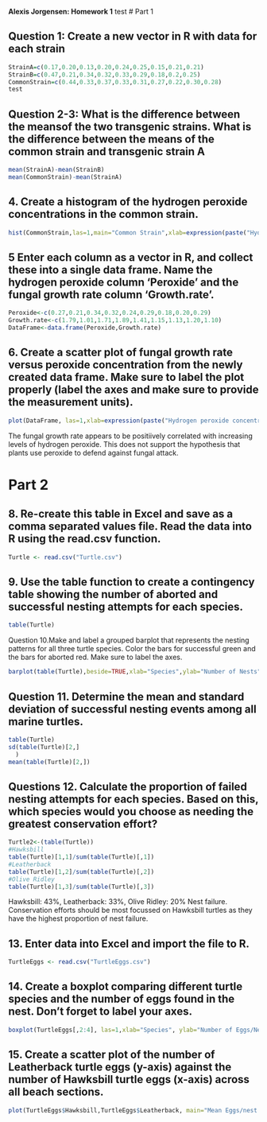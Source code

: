 **Alexis Jorgensen: Homework 1**
test
# Part 1

## Question 1: Create a new vector in R with data for each strain
```{r}
StrainA=c(0.17,0.20,0.13,0.20,0.24,0.25,0.15,0.21,0.21)
StrainB=c(0.47,0.21,0.34,0.32,0.33,0.29,0.18,0.2,0.25)
CommonStrain=c(0.44,0.33,0.37,0.33,0.31,0.27,0.22,0.30,0.28)
test
```


## Question 2-3: What is the difference between the meansof the two transgenic strains. What is the difference between the means of the common strain and transgenic strain A
```{r}
mean(StrainA)-mean(StrainB)
mean(CommonStrain)-mean(StrainA)
```

## 4. Create a histogram of the hydrogen peroxide concentrations in the common strain.
```{r}
hist(CommonStrain,las=1,main="Common Strain",xlab=expression(paste("Hydrogen peroxide concentration (", mu, "moles/g)")),col="blue")
```

## 5 Enter each column as a vector in R, and collect these into a single data frame. Name the hydrogen peroxide column 'Peroxide' and the fungal growth rate column 'Growth.rate'.
```{r}
Peroxide<-c(0.27,0.21,0.34,0.32,0.24,0.29,0.18,0.20,0.29)
Growth.rate<-c(1.79,1.01,1.71,1.89,1.41,1.15,1.13,1.20,1.10)
DataFrame<-data.frame(Peroxide,Growth.rate)
```

## 6. Create a scatter plot of fungal growth rate versus peroxide concentration from the newly created data frame. Make sure to label the plot properly (label the axes and make sure to provide the measurement units).
```{r}
plot(DataFrame, las=1,xlab=expression(paste("Hydrogen peroxide concentration (", mu, "moles/g)")), ylab="Fungal Growth Rate (cm/day)")
```

The fungal growth rate appears to be positiively correlated with increasing levels of hydrogen peroxide. This does not support the hypothesis that plants use peroxide to defend against fungal attack.

# Part 2

## 8. Re-create this table in Excel and save as a comma separated values file. Read the data into R using the read.csv function.
```{r}
Turtle <- read.csv("Turtle.csv")
```

## 9. Use the table function to create a contingency table showing the number of aborted and successful nesting attempts for each species.
```{r}
table(Turtle)
```

Question 10.Make and label a grouped barplot that represents the nesting patterns for all three turtle species. Color the bars for successful green and the bars for aborted red. Make sure to label the axes.
```{r}
barplot(table(Turtle),beside=TRUE,xlab="Species",ylab="Number of Nests", col=c("red","darkgreen"),legend.text = T,args.legend = list(x = "topleft", bty = "n"))
```

## Question 11. Determine the mean and standard deviation of successful nesting events among all marine turtles.
```{r}
table(Turtle)
sd(table(Turtle)[2,]
  )
mean(table(Turtle)[2,])
```

## Questions 12. Calculate the proportion of failed nesting attempts for each species. Based on this, which species would you choose as needing the greatest conservation effort?
```{r}
Turtle2<-(table(Turtle))
#Hawksbill
table(Turtle)[1,1]/sum(table(Turtle)[,1])
#Leatherback
table(Turtle)[1,2]/sum(table(Turtle)[,2])
#Olive Ridley
table(Turtle)[1,3]/sum(table(Turtle)[,3])
```
Hawksbill: 43%, Leatherback: 33%, Olive Ridley: 20% Nest failure. Conservation efforts should be most focussed on Hawksbill turtles as they have the highest proportion of nest failure.
 
## 13. Enter data into Excel and import the file to R.
```{r}
TurtleEggs <- read.csv("TurtleEggs.csv")

```

## 14. Create a boxplot comparing different turtle species and the number of eggs found in the nest. Don't forget to label your axes.
```{r}
boxplot(TurtleEggs[,2:4], las=1,xlab="Species", ylab="Number of Eggs/Nest",main="Number of Eggs by Species", col="gold",ylim=c(80,150))
```

## 15. Create a scatter plot of the number of Leatherback turtle eggs (y-axis) against the number of Hawksbill turtle eggs (x-axis) across all beach sections.
```{r}
plot(TurtleEggs$Hawksbill,TurtleEggs$Leatherback, main="Mean Eggs/nest Across Species",xlab="Mean Eggs/Nest (Hawksbill)",ylab="Mean Eggs/Nest (Leatherback)")
```